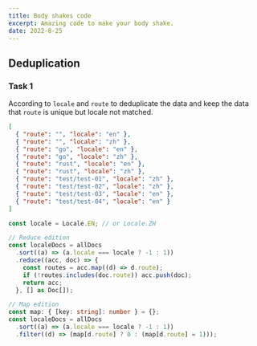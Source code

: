 ```yaml
---
title: Body shakes code
excerpt: Amazing code to make your body shake.
date: 2022-8-25
---
```


## Deduplication

### Task 1

According to `locale` and `route` to deduplicate the data and keep the data that `route` is unique but locale not matched.

```json title="Test data"
[
  { "route": "", "locale": "en" },
  { "route": "", "locale": "zh" },
  { "route": "go", "locale": "en" },
  { "route": "go", "locale": "zh" },
  { "route": "rust", "locale": "en" },
  { "route": "rust", "locale": "zh" },
  { "route": "test/test-01", "locale": "zh" },
  { "route": "test/test-02", "locale": "zh" },
  { "route": "test/test-03", "locale": "en" },
  { "route": "test/test-04", "locale": "en" }
]
```

```ts title="Solution"
const locale = Locale.EN; // or Locale.ZH

// Reduce edition
const localeDocs = allDocs
  .sort((a) => (a.locale === locale ? -1 : 1))
  .reduce((acc, doc) => {
    const routes = acc.map((d) => d.route);
    if (!routes.includes(doc.route)) acc.push(doc);
    return acc;
  }, [] as Doc[]);

// Map edition
const map: { [key: string]: number } = {};
const localeDocs = allDocs
  .sort((a) => (a.locale === locale ? -1 : 1))
  .filter((d) => (map[d.route] ? 0 : (map[d.route] = 1)));
```
